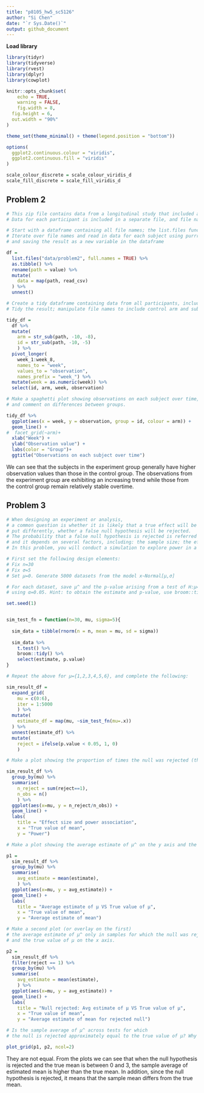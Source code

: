 ```yaml
---
title: "p8105_hw5_sc5126"
author: "Si Chen"
date: "`r Sys.Date()`"
output: github_document
---
```


**Load library** 
```r
library(tidyr)
library(tidyverse)
library(rvest)
library(dplyr)
library(cowplot)

knitr::opts_chunk$set(
	echo = TRUE,
	warning = FALSE,
	fig.width = 8, 
  fig.height = 6,
  out.width = "90%"
)

theme_set(theme_minimal() + theme(legend.position = "bottom"))

options(
  ggplot2.continuous.colour = "viridis",
  ggplot2.continuous.fill = "viridis"
)

scale_colour_discrete = scale_colour_viridis_d
scale_fill_discrete = scale_fill_viridis_d
```



## Problem 2

```r
# This zip file contains data from a longitudinal study that included a control arm and an experimental arm.
# Data for each participant is included in a separate file, and file names include the subject ID and arm.

# Start with a dataframe containing all file names; the list.files function will help
# Iterate over file names and read in data for each subject using purrr::map 
# and saving the result as a new variable in the dataframe

df = 
  list.files("data/problem2", full.names = TRUE) %>% 
  as.tibble() %>% 
  rename(path = value) %>% 
  mutate(
    data = map(path, read_csv)
  ) %>% 
  unnest()

```


```r
# Create a tidy dataframe containing data from all participants, including the subject ID, arm, and observations over time
# Tidy the result; manipulate file names to include control arm and subject ID, make sure weekly observations are “tidy”, and do any other tidying that’s necessary

tidy_df = 
  df %>% 
  mutate(
    arm = str_sub(path, -10, -8),
    id = str_sub(path, -10, -5)
    ) %>% 
  pivot_longer(
    week_1:week_8,
    names_to = "week",
    values_to = "observation",
    names_prefix = "week_") %>% 
  mutate(week = as.numeric(week)) %>% 
  select(id, arm, week, observation)

```


```r
# Make a spaghetti plot showing observations on each subject over time, 
# and comment on differences between groups.

tidy_df %>% 
  ggplot(aes(x = week, y = observation, group = id, colour = arm)) +
  geom_line() +
#  facet_grid(~arm)+
  xlab("Week") + 
  ylab("Observation value") +
  labs(color = "Group")+
  ggtitle("Observations on each subject over time")

```
We can see that the subjects in the experiment group generally have higher observation values than those in the control group. The observations from the experiment group are exhibiting an increasing trend while those from the control group remain relatively stable overtime. 



## Problem 3

```r
# When designing an experiment or analysis, 
# a common question is whether it is likely that a true effect will be detected – 
# put differently, whether a false null hypothesis will be rejected. 
# The probability that a false null hypothesis is rejected is referred to as power, 
# and it depends on several factors, including: the sample size; the effect size; and the error variance. 
# In this problem, you will conduct a simulation to explore power in a one-sample t-test.

# First set the following design elements:
# Fix n=30
# Fix σ=5
# Set μ=0. Generate 5000 datasets from the model x∼Normal[μ,σ]

# For each dataset, save μ^ and the p-value arising from a test of H:μ=0
# using α=0.05. Hint: to obtain the estimate and p-value, use broom::tidy to clean the output of t.test.

set.seed(1)


sim_test_fn = function(n=30, mu, sigma=5){
  
  sim_data = tibble(rnorm(n = n, mean = mu, sd = sigma))
  
  sim_data %>% 
    t.test() %>% 
    broom::tidy() %>% 
    select(estimate, p.value)
}

```

```r
# Repeat the above for μ={1,2,3,4,5,6}, and complete the following:

sim_result_df = 
  expand_grid(
    mu = c(0:6),
    iter = 1:5000
    ) %>%
  mutate(
    estimate_df = map(mu, ~sim_test_fn(mu=.x))
  ) %>%
  unnest(estimate_df) %>% 
  mutate(
    reject = ifelse(p.value < 0.05, 1, 0)
    )

```

```r
# Make a plot showing the proportion of times the null was rejected (the power of the test) on the y axis and the true value of μ on the x axis. Describe the association between effect size and power.

sim_result_df %>%  
  group_by(mu) %>% 
  summarise(
    n_reject = sum(reject==1),
    n_obs = n()
    ) %>%  
  ggplot(aes(x=mu, y = n_reject/n_obs)) +
  geom_line() +
  labs(
    title = "Effect size and power association",
    x = "True value of mean",
    y = "Power") 

```

```r
# Make a plot showing the average estimate of μ^ on the y axis and the true value of μ on the x axis. 

p1 = 
  sim_result_df %>%  
  group_by(mu) %>% 
  summarise(
    avg_estimate = mean(estimate),
    ) %>%  
  ggplot(aes(x=mu, y = avg_estimate)) +
  geom_line() +
  labs(
    title = "Average estimate of μ VS True value of μ",
    x = "True value of mean",
    y = "Average estimate of mean") 

# Make a second plot (or overlay on the first) 
# the average estimate of μ^ only in samples for which the null was rejected on the y axis 
# and the true value of μ on the x axis. 

p2 = 
  sim_result_df %>% 
  filter(reject == 1) %>% 
  group_by(mu) %>% 
  summarise(
    avg_estimate = mean(estimate),
    ) %>%  
  ggplot(aes(x=mu, y = avg_estimate)) +
  geom_line() +
  labs(
    title = "Null rejected: Avg estimate of μ VS True value of μ",
    x = "True value of mean",
    y = "Average estimate of mean for rejected null") 


```

```r
# Is the sample average of μ^ across tests for which 
# the null is rejected approximately equal to the true value of μ? Why or why not?

plot_grid(p1, p2, ncol=2)

```
They are not equal. From the plots we can see that when the null hypothesis is rejected and the true mean is between 0 and 3, the sample average of estimated mean is higher than the true mean. In addition, since the null hypothesis is rejected, it means that the sample mean differs from the true mean.


